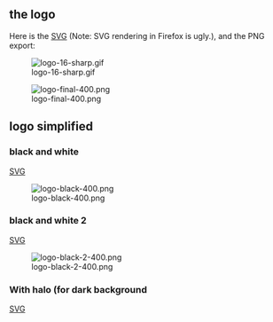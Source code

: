 == the logo ==

Here is the [[Media:logo-final.svg|SVG]] (Note: SVG rendering in Firefox is ugly.), and the PNG export:

[[Image:logo-16-sharp.gif]]

[[Image:logo-final-400.png]]

== logo simplified ==

=== black and white ===
[[Media:logo-black.svg|SVG]]

[[Image:logo-black-400.png]]

=== black and white 2 ===
[[Media:logo-black-2.svg|SVG]]

[[Image:logo-black-2-400.png]]

=== With halo (for dark background ===
[[Media:logo-dark-bg-with-halo.svg|SVG]]